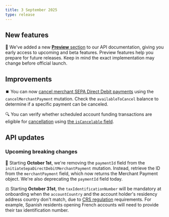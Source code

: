 ```yaml
---
title: 3 September 2025
type: release
---
```


## New features

📖 We've added a new [**Preview** section](/preview) to our API documentation, giving you early access to upcoming and beta features. 
Preview features help you prepare for future releases. Keep in mind the exact implementation may change before official launch.

## Improvements

⏹️ You can now [cancel merchant SEPA Direct Debit payments](/topics/merchants/online/sdd/#canceling) using the `cancelMerchantPayment` mutation. 
Check the `availableToCancel` balance to determine if a specific payment can be canceled.

🔍 You can verify whether scheduled account funding transactions are eligible for [cancellation](/topics/accounts/funding/#canceling) using [the `isCancelable` field](/topics/accounts/funding/#canceling).

## API updates

### Upcoming breaking changes

🔄 Starting **October 1st**, we're removing the `paymentId` field from the `initiateSepaDirectDebitMerchantPayment` mutation. 
Instead, retrieve the ID from the `merchantPayment` field, which now returns the Merchant Payment object.
We're also deprecating the `paymentId` field today.

⚖️ Starting **October 31st**, the `taxIdentificationNumber` will be mandatory at onboarding when the `accountCountry` and the account holder's residency address country don't match, due to [CRS regulation](https://www.oecd.org/content/dam/oecd/en/topics/policy-issue-focus/aeoi/jersey-guidance-notes-crs.pdf) requirements.
For example, Spanish residents opening French accounts will need to provide their tax identification number.